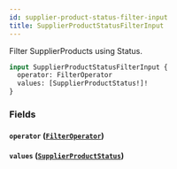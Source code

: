 ```yaml
---
id: supplier-product-status-filter-input
title: SupplierProductStatusFilterInput
---
```



Filter SupplierProducts using Status.


```graphql
input SupplierProductStatusFilterInput {
  operator: FilterOperator
  values: [SupplierProductStatus!]!
}
```


### Fields

#### `operator` ([`FilterOperator`](/developers/supplier-apis/supply-api/graphql/reference/enums/filter-operator))




#### `values` ([`SupplierProductStatus`](/developers/supplier-apis/supply-api/graphql/reference/enums/supplier-product-status))






